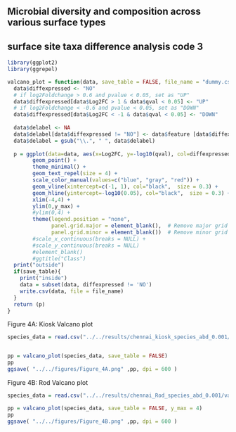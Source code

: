 
## Microbial diversity and composition across various surface types 
## surface site taxa difference analysis code 3

```r
library(ggplot2)
library(ggrepel)

```


```r
valcano_plot = function(data, save_table = FALSE, file_name = "dummy.csv", y_max = 12){
  data$diffexpressed <- "NO"
  # if log2Foldchange > 0.6 and pvalue < 0.05, set as "UP" 
  data$diffexpressed[data$Log2FC > 1 & data$qval < 0.05] <- "UP"
  # if log2Foldchange < -0.6 and pvalue < 0.05, set as "DOWN"
  data$diffexpressed[data$Log2FC < -1 & data$qval < 0.05] <- "DOWN"
  
  data$delabel <- NA
  data$delabel[data$diffexpressed != "NO"] <- data$feature [data$diffexpressed != "NO"]
  data$delabel = gsub("\\.", " ", data$delabel)
  
  p = ggplot(data=data, aes(x=Log2FC, y=-log10(qval), col=diffexpressed, label=delabel)) +
        geom_point() + 
        theme_minimal() +
        geom_text_repel(size = 4) +
        scale_color_manual(values=c("blue", "gray", "red")) +
        geom_vline(xintercept=c(-1, 1), col="black",  size = 0.3) +
        geom_hline(yintercept=-log10(0.05), col="black",  size = 0.3) +
        xlim(-4,4) +
        ylim(0,y_max) +
        #ylim(0,4) +
        theme(legend.position = "none",
              panel.grid.major = element_blank(),  # Remove major grid lines
              panel.grid.minor = element_blank())  # Remove minor grid lines)
        #scale_x_continuous(breaks = NULL) + 
        #scale_y_continuous(breaks = NULL) 
        #element_blank()
        #ggtitle("Class") 
  print("outside")
  if(save_table){
    print("inside")
    data = subset(data, diffexpressed != 'NO')
    write.csv(data, file = file_name)
  }
  return (p)
}
```

Figure 4A: Kiosk Valcano plot
```r

species_data = read.csv("../../results/chennai_kiosk_species_abd_0.001/valcano_species.csv",sep = ",")


pp = valcano_plot(species_data, save_table = FALSE)
pp
ggsave( "../../figures/Figure_4A.png" ,pp, dpi = 600 )
```
Figure 4B: Rod Valcano plot

```r

species_data = read.csv("../../results/chennai_Rod_species_abd_0.001/valcano_species.csv",sep = ",")

pp = valcano_plot(species_data, save_table = FALSE, y_max = 4)
pp
ggsave( "../../figures/Figure_4B.png" ,pp, dpi = 600 )
```
